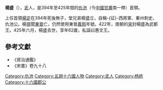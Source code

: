 '''楊盛'''（{{bd|364年||425年|catIdx=}}），[[氐|氐]]人，是394年至425年間的[[仇池|仇池]]（今[[中國|中國]][[甘肅|甘肅]]南一帶）首領。

上任首領[[楊定|楊定]]在394年死後無子，堂兄弟楊盛立，自稱-{征}-西將軍、秦州刺史、仇池公。楊盛聞[[東晉|東晉]]亡，仍然使用東晉[[義熙_(晉)|義熙]]年號。422年，南朝的[[南朝宋|宋]]封楊盛為武都王。425年六月，楊盛去世，享年62歲，私諡曰惠文王。

==參考文獻==
*《資治通鑑》
*《宋書》卷九十八
{{start box}}
{{s-before|[[楊定_(仇池)|楊定]]}}
{{s-title|[[仇池|仇池]]首領|394年—425年}}
{{s-after|[[楊玄|楊玄]]}}
{{end box}}
{{南北朝人物小作品}}

[[Category:仇池|Category:仇池]]
[[Category:五胡十六國人物|Category:五胡十六國人物]]
[[Category:氐人|Category:氐人]]
[[Category:杨姓|Category:杨姓]]
[[Category:十六國郡公|Category:十六國郡公]]